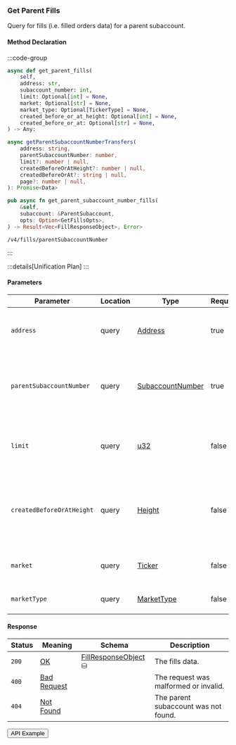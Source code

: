 
### Get Parent Fills

Query for fills (i.e. filled orders data) for a parent subaccount.

#### Method Declaration

:::code-group

```python [Python]
async def get_parent_fills(
    self,
    address: str,
    subaccount_number: int,
    limit: Optional[int] = None,
    market: Optional[str] = None,
    market_type: Optional[TickerType] = None,
    created_before_or_at_height: Optional[int] = None,
    created_before_or_at: Optional[str] = None,
) -> Any:
```

```typescript [TypeScript]
async getParentSubaccountNumberTransfers(
    address: string,
    parentSubaccountNumber: number,
    limit?: number | null,
    createdBeforeOrAtHeight?: number | null,
    createdBeforeOrAt?: string | null,
    page?: number | null,
): Promise<Data>
```

```rust [Rust]
pub async fn get_parent_subaccount_number_fills(
    &self,
    subaccount: &ParentSubaccount,
    opts: Option<GetFillsOpts>,
) -> Result<Vec<FillResponseObject>, Error>
```

```url [API]
/v4/fills/parentSubaccountNumber
```

:::

:::details[Unification Plan]
:::

#### Parameters

| Parameter                     | Location  | Type               | Required | Description                                                                       |
| ----------------------------- | --------- | ------------------ | -------- | --------------------------------------------------------------------------------- |
| `address`                     | query     | [Address]          | true     | The wallet address that owns the parent subaccount.                               |
| `parentSubaccountNumber`      | query     | [SubaccountNumber] | true     | The identifier for the specific subaccount within the wallet address.             |
| `limit`                       | query     | [u32]              | false    | Maximum number of asset positions to return in the response.                      |
| `createdBeforeOrAtHeight`     | query     | [Height]           | false    | Filters results to positions created at or before a specific blockchain height. |
| `market`                      | query     | [Ticker]           | false    | Market id like USD-BTC, ETH-USD                                                   |
| `marketType`                  | query     | [MarketType]       | false    | Market type of filled order Data                                                  |

#### Response

| Status | Meaning       | Schema                          | Description                           |
| ------ | ------------- | ------------------------------- | ------------------------------------- |
| `200`  | [OK]          | [FillResponseObject] ⛁          | The fills data.                       |
| `400`  | [Bad Request] |                                 | The request was malformed or invalid. |
| `404`  | [Not Found]   |                                 | The parent subaccount was not found.  |

<Button href="https://indexer.v4testnet.dydx.exchange/v4/fills/parentSubaccountNumber?address=dydx14zzueazeh0hj67cghhf9jypslcf9sh2n5k6art&parentSubaccountNumber=0">API Example</Button>

[Address]: /types/address
[SubaccountNumber]: /types/subaccount_number
[u32]: /types/u32
[Height]: /types/height
[DateTime in UTC]: /types/date_time
[Ticker]: /types/ticker
[MarketType]: /types/market_type
[FillResponseObject]: /types/fill_response_object
[OK]: /types/ok
[Bad Request]: /types/bad-request
[Not Found]: /types/not-found